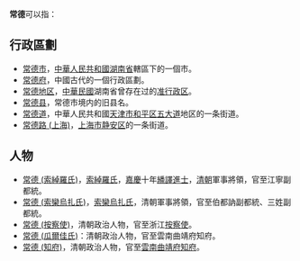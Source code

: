 '''常德'''可以指：

== 行政區劃 ==
* [[常德市|常德市]]，[[中華人民共和國|中華人民共和國]][[湖南省|湖南省]]轄區下的一個市。
* [[常德府|常德府]]，中國古代的一個行政區劃。
* [[常德地区|常德地区]]，[[中華民國|中華民國]]湖南省曾存在过的[[准行政区|准行政区]]。
* [[常德县|常德县]]，常德市境内的旧县名。
* [[常德道|常德道]]，中華人民共和國[[天津市|天津市]][[和平区_(天津市)|和平区]][[五大道|五大道]]地区的一条街道。
* [[常德路_(上海)|常德路 (上海)]]，[[上海市|上海市]][[静安区|静安区]]的一条街道。

== 人物 ==
* [[常德_(索綽羅氏)|常德 (索綽羅氏)]]，[[索綽羅氏|索綽羅氏]]，[[嘉慶|嘉慶]]十年[[繙譯進士|繙譯進士]]，[[清朝|清朝]]軍事將領，官至江寧副都統。
* [[常德_(索欒烏扎氏)|常德 (索欒烏扎氏)]]，[[索欒烏扎氏|索欒烏扎氏]]，清朝軍事將領，官至伯都訥副都統、三姓副都統。
* [[常德_(按察使)|常德 (按察使)]]，清朝政治人物，官至浙江[[按察使|按察使]]。
* [[常德_(瓜爾佳氏)|常德 (瓜爾佳氏)]]：清朝政治人物，官至雲南曲靖府知府。
* [[常德_(知府)|常德 (知府)]]，清朝政治人物，官至[[雲南|雲南]][[曲靖府|曲靖府]][[知府|知府]]。

{{disambig|cat=二字中國相關消歧義}}